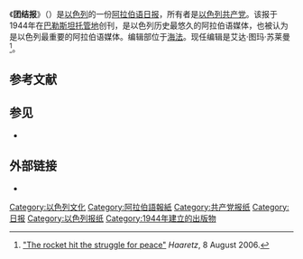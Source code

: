 《'''团结报'''》（{{lang-ar|الاتحاد}}）是[[以色列|以色列]]的一份[[阿拉伯语|阿拉伯语]][[日报|日报]]，所有者是[[以色列共产党|以色列共产党]]。该报于1944年在[[巴勒斯坦托管地|巴勒斯坦托管地]]创刊，是以色列历史最悠久的阿拉伯语媒体，也被认为是以色列最重要的阿拉伯语媒体。编辑部位于[[海法|海法]]。现任编辑是艾达·图玛·苏莱曼<ref name=HA>[http://www.haaretz.com/hasen/pages/ShArt.jhtml?itemNo=747498 "The rocket hit the struggle for peace"] {{Wayback|url=http://www.haaretz.com/hasen/pages/ShArt.jhtml?itemNo=747498 |date=20200413233418 }} ''Haaretz'', 8 August 2006.</ref>。

== 参考文献 ==
{{reflist}}

== 参见 ==

* {{Translink|en|List of newspapers in Israel|以色列报纸列表|以色列报纸列表}}

== 外部链接 ==

* {{Official website|https://www.alittihad44.com/}}{{Ar icon}}
{{Newspapers in Israel}}
[[Category:以色列文化|Category:以色列文化]]
[[Category:阿拉伯語報紙|Category:阿拉伯語報紙]]
[[Category:共产党报纸|Category:共产党报纸]]
[[Category:日报|Category:日报]]
[[Category:以色列报纸|Category:以色列报纸]]
[[Category:1944年建立的出版物|Category:1944年建立的出版物]]
{{Newspaper-stub}}